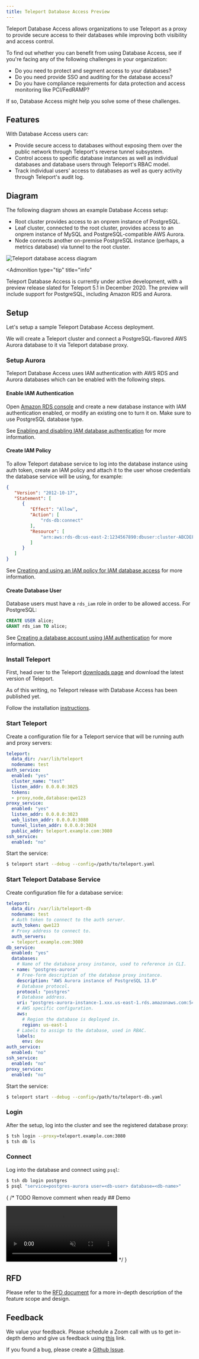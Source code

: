 ```yaml
---
title: Teleport Database Access Preview
---
```


Teleport Database Access allows organizations to use Teleport as a proxy to
provide secure access to their databases while improving both visibility and
access control.

To find out whether you can benefit from using Database Access, see if you're
facing any of the following challenges in your organization:

- Do you need to protect and segment access to your databases?
- Do you need provide SSO and auditing for the database access?
- Do you have compliance requirements for data protection and access monitoring
  like PCI/FedRAMP?

If so, Database Access might help you solve some of these challenges.

## Features

With Database Access users can:

- Provide secure access to databases without exposing them over the public
  network through Teleport's reverse tunnel subsystem.
- Control access to specific database instances as well as individual
  databases and database users through Teleport's RBAC model.
- Track individual users' access to databases as well as query activity
  through Teleport's audit log.

## Diagram

The following diagram shows an example Database Access setup:

- Root cluster provides access to an onprem instance of PostgreSQL.
- Leaf cluster, connected to the root cluster, provides access to an
  onprem instance of MySQL and PostgreSQL-compatible AWS Aurora.
- Node connects another on-premise PostgreSQL instance (perhaps, a
  metrics database) via tunnel to the root cluster.

![Teleport database access diagram](../../img/dbaccess.svg)

<Admonition
  type="tip"
  title="info"
>
  Teleport Database Access is currently under active development, with a
  preview release slated for Teleport 5.1 in December 2020. The preview
  will include support for PostgreSQL, including Amazon RDS and Aurora.
</Admonition>

## Setup

Let's setup a sample Teleport Database Access deployment.

We will create a Teleport cluster and connect a PostgreSQL-flavored AWS Aurora
database to it via Teleport database proxy.

### Setup Aurora

Teleport Database Access uses IAM authentication with AWS RDS and Aurora
databases which can be enabled with the following steps.

#### Enable IAM Authentication

Open [Amazon RDS console](https://console.aws.amazon.com/rds/) and create a new
database instance with IAM authentication enabled, or modify an existing one to
turn it on. Make sure to use PostgreSQL database type.

See [Enabling and disabling IAM database authentication](https://docs.aws.amazon.com/AmazonRDS/latest/AuroraUserGuide/UsingWithRDS.IAMDBAuth.Enabling.html)
for more information.

#### Create IAM Policy

To allow Teleport database service to log into the database instance using auth
token, create an IAM policy and attach it to the user whose credentials the
database service will be using, for example:

```json
{
   "Version": "2012-10-17",
   "Statement": [
      {
         "Effect": "Allow",
         "Action": [
             "rds-db:connect"
         ],
         "Resource": [
             "arn:aws:rds-db:us-east-2:1234567890:dbuser:cluster-ABCDEFGHIJKL01234/*"
         ]
      }
   ]
}
```

See [Creating and using an IAM policy for IAM database access](https://docs.aws.amazon.com/AmazonRDS/latest/AuroraUserGuide/UsingWithRDS.IAMDBAuth.IAMPolicy.html)
for more information.

#### Create Database User

Database users must have a `rds_iam` role in order to be allowed access. For
PostgreSQL:

```sql
CREATE USER alice;
GRANT rds_iam TO alice;
```

See [Creating a database account using IAM authentication](https://docs.aws.amazon.com/AmazonRDS/latest/AuroraUserGuide/UsingWithRDS.IAMDBAuth.DBAccounts.html)
for more information.

### Install Teleport

First, head over to the Teleport [downloads page](https://gravitational.com/teleport/download/)
and download the latest version of Teleport.

<Admonition type="warning">
  As of this writing, no Teleport release with Database Access has been
  published yet.
</Admonition>

Follow the installation [instructions](https://gravitational.com/teleport/docs/installation/).

### Start Teleport

Create a configuration file for a Teleport service that will be running
auth and proxy servers:

```yaml
teleport:
  data_dir: /var/lib/teleport
  nodename: test
auth_service:
  enabled: "yes"
  cluster_name: "test"
  listen_addr: 0.0.0.0:3025
  tokens:
  - proxy,node,database:qwe123
proxy_service:
  enabled: "yes"
  listen_addr: 0.0.0.0:3023
  web_listen_addr: 0.0.0.0:3080
  tunnel_listen_addr: 0.0.0.0:3024
  public_addr: teleport.example.com:3080
ssh_service:
  enabled: "no"
```

Start the service:

```sh
$ teleport start --debug --config=/path/to/teleport.yaml
```

### Start Teleport Database Service

Create configuration file for a database service:

```yaml
teleport:
  data_dir: /var/lib/teleport-db
  nodename: test
  # Auth token to connect to the auth server.
  auth_token: qwe123
  # Proxy address to connect to.
  auth_servers:
  - teleport.example.com:3080
db_service:
  enabled: "yes"
  databases:
    # Name of the database proxy instance, used to reference in CLI.
  - name: "postgres-aurora"
    # Free-form description of the database proxy instance.
    description: "AWS Aurora instance of PostgreSQL 13.0"
    # Database protocol.
    protocol: "postgres"
    # Database address.
    uri: "postgres-aurora-instance-1.xxx.us-east-1.rds.amazonaws.com:5432"
    # AWS specific configuration.
    aws:
      # Region the database is deployed in.
      region: us-east-1
    # Labels to assign to the database, used in RBAC.
    labels:
      env: dev
auth_service:
  enabled: "no"
ssh_service:
  enabled: "no"
proxy_service:
  enabled: "no"
```

Start the service:

```sh
$ teleport start --debug --config=/path/to/teleport-db.yaml
```

### Login

After the setup, log into the cluster and see the registered database proxy:

```sh
$ tsh login --proxy=teleport.example.com:3080
$ tsh db ls
```

### Connect

Log into the database and connect using `psql`:

```sh
$ tsh db login postgres
$ psql "service=postgres-aurora user=<db-user> database=<db-name>"
```

{
  /* TODO Remove comment when ready ## Demo

  <video autoPlay loop muted playsInline controls>
    <source src="/video/dbaccessdemo.mp4" type="video/mp4" />
    <source src="/video/dbaccessdemo.webm" type="video/webm" />
  Your browser does not support the video tag.
  </video> */
}

## RFD

Please refer to the [RFD document](https://github.com/gravitational/teleport/blob/roman/rfd/dba/rfd/0011-database-access.md)
for a more in-depth description of the feature scope and design.

## Feedback

We value your feedback. Please schedule a Zoom call with us to get in-depth
demo and give us feedback using [this](https://calendly.com/benarent/teleport-database-access?month=2020-11)
link.

If you found a bug, please create a [Github
Issue](https://github.com/gravitational/teleport/issues/new/choose).
